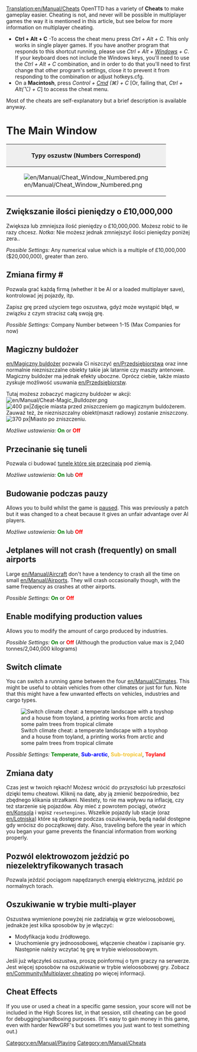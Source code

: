 [[Translation:en/Manual/Cheats]]
{{pl/Tłumaczenie|oryg. = en/Manual/Cheats
|z     = en
|na    = pl
|Postępy = 20
}}
{{pl/Manual/Spis treści}}{{en/-}}
{{pl/Uwaga| Używając cheatów(oszustw) zdradzasz współzawodników . Należy wziąć pod uwagę, że te oszustwa zostaną zapamiętane (Użycie cheata zostaje zapisane wraz ze stanem gry).}}
OpenTTD has a variety of '''Cheats''' to make gameplay easier. Cheating is not, and never will be possible in multiplayer games the way it is mentioned in this article, but see below for more information on multiplayer cheating.

*'''Ctrl + Alt + C''' -To access the cheat menu press ''Ctrl + Alt + C''. This only works in single player games. If you have another program that responds to this shortcut running, please use ''Ctrl + Alt + <span class="plainlinks">[http://en.wikipedia.org/wiki/Windows_key Windows]</span> + C''. If your keyboard does not include the Windows keys, you'll need to use the ''Ctrl + Alt + C'' combination, and in order to do that you'll need to first change that other program's settings, close it to prevent it from responding to the combination or adjust hotkeys.cfg.
*On a '''Macintosh''', press ''Control + <span class="plainlinks">[http://en.wikipedia.org/wiki/Command_key Cmd]</span> (&#x2318;) + C'' [Or, failing that, ''Ctrl + Alt(⌥) + C''] to access the cheat menu.

Most of the cheats are self-explanatory but a brief description is available anyway.

=The Main Window=
{|border="2" cellspacing="4" cellpadding="3" rules="all" style="margin:1em 1em 1em 0; border:solid 1px #AAAAAA;"
!colspan="4" style="background:#efefef;"| Typy oszustw (Numbers Correspond)
|-
| rowspan="10"|[[File:en/Manual/Cheat Window Numbered.png|frame|center]]
| style="background:#efefef;"|'''Type'''
|-
| [[en/Manual/Cheats#increase-money-by-ps10000000|1. Dodawanie Pieniędzy]]
|-
| [[en/Manual/Cheats#playing-as-company|2. Zmiana firmy]]
|-
| [[en/Manual/Cheats#magic-bulldozer|3. Magiczny Buldożer]]
|-
| [[en/Manual/Cheats#tunnels-may-cross-each-other|4. Krzyżowanie się tuneli]]
|-
| [[en/Manual/Cheats#build-while-in-pause-mode|5. Budowanie podczas pauzy]]
|-
| [[en/Manual/Cheats#jetplanes-will-not-crash-frequently-on-small-airports|6. No Small Plane Crash]]
|-
| [[en/Manual/Cheats#enable-modifying-production-values|7. Zmiana wielkości produkcji]]
|-
| [[en/Manual/Cheats#switch-climate|8. Zmiana klimatu]]
|-
| [[en/Manual/Cheats#change-date|9. Zmiana daty]]
|}

==Zwiększanie ilości pieniędzy o £10,000,000==
Zwiększa lub zmniejsza ilość pieniędzy o £10,000,000. Możesz robić to ile razy chcesz. ''Notka:'' Nie możesz jednak zmniejszyć ilości pieniędzy poniżej zera..

''Possible Settings:'' Any numerical value which is a multiple of £10,000,000 ($20,000,000), greater than zero.

==Zmiana firmy #==
Pozwala grać każdą firmą (whether it be AI or a loaded multiplayer save), kontrolować jej pojazdy, itp.

Zapisz grę przed użyciem tego oszustwa, gdyż może wystąpić błąd, w związku z czym stracisz całą swoją grę.

''Possible Settings:'' Company Number between 1-15 (Max Companies for now)

==Magiczny buldożer==
[[en/Magiczny buldożer]] pozwala Ci niszczyć [[en/Przedsiębiorstwa]] oraz inne normalnie niezniszczalne obiekty takie jak latarnie czy maszty antenowe. Magiczny buldożer ma jednak efekty uboczne. Oprócz ciebie, także miasto zyskuje możliwość usuwania [[en/Przedsiębiorstw]]. 

Tutaj możesz zobaczyć magiczny buldożer w akcji: [[File:en/Manual/Cheat-Magic Bulldozer.png]]
[[File:en/Manual/Town Before.png|thumb|left|400 px|Zdjęcie miasta przed zniszczeniem go magicznym buldożerem. Zauważ też, że niezniszczalny obiekt(maszt radiowy) zostanie zniszczony.]]
[[File:en/Manual/Town After.png|thumb|center|370 px|Miasto po zniszczeniu.]]
{{en/-}}

''Możliwe ustawienia:'' <span style="color:green">'''On'''</span> or <span style="color:red">'''Off'''</span>

==Przecinanie się tuneli==
Pozwala ci budować [[en/Krzyżujące się tunele|tunele które się przecinają]] pod ziemią.

''Możliwe ustawienia:'' <span style="color:green">'''On'''</span> lub <span style="color:red">'''Off'''</span>

==Budowanie podczas pauzy==
{{en/Note|This is not a cheat in 1.1.0, but an Advanced Setting available from the [[en/Archive/Manual/Settings/Advanced Settings]] menu, which allows more control on what is allowed in pause.}}
Allows you to build whilst the game is [[en/Archive/Manual/Settings/Build in pause|paused]]. This was previously a patch but it was changed to a cheat because it gives an unfair advantage over AI players.

''Możliwe ustawienia:'' <span style="color:green">'''On'''</span> lub <span style="color:red">'''Off'''</span>

==Jetplanes will not crash (frequently) on small airports==
Large [[en/Manual/Aircraft]] don't have a tendency to crash all the time on small [[en/Manual/Airports]]. They will crash occasionally though, with the same frequency as crashes at other airports.

''Possible Settings:'' <span style="color:green">'''On'''</span> or <span style="color:red">'''Off'''</span>

==Enable modifying production values==
Allows you to modify the amount of cargo produced by industries.

''Possible Settings:'' <span style="color:green">'''On'''</span> or <span style="color:red">'''Off'''</span> (Although the production value max is 2,040 tonnes/2,040,000 kilograms)

==Switch climate==
You can switch a running game between the four [[en/Manual/Climates]]. This might be useful to obtain vehicles from other climates or just for fun. Note that this might have a few unwanted effects on vehicles, industries and cargo types.

[[File:en/Manual/Switch climate.png|center|frame|Switch climate cheat: a temperate landscape with a toyshop and a house from toyland, a printing works from arctic and some palm trees from tropical climate]]

''Possible Settings:'' <span style="color:green">'''Temperate'''</span>, <span style="color:blue">'''Sub-arctic'''</span>, <span style="color:#f4c430">'''Sub-tropical'''</span>, <span style="color:red">'''Toyland'''</span>

==Zmiana daty==
Czas jest w twoich rękach! Możesz wrócić do przyszłości lub przeszłości dzięki temu cheatowi. Kliknij na datę, aby ją zmienić bezpośrednio, bez zbędnego klikania strzałkami.
Niestety, to nie ma wpływu na inflację, czy też starzenie się pojazdów. Aby mieć z powrotem pociągi, otwórz [[en/Konsola]] i wpisz <code>resetengines</code>. Wszelkie pojazdy lub stacje (oraz [[en/Lotniska]]) które są dostępne podczas oszukiwania, będą nadal dostępne gdy wrócisz do początkowej daty. Also, traveling before the year in which you began your game prevents the financial information from working properly.

==Pozwól elektrowozom jeździć po niezelektryfikowanych trasach==
{{en/Note|To nie jest oszustwo w wersji 0.7.0, ale Zaawansowana opcja dostępna z [[en/Ustawienia zaawansowane]] menu, gdzie jest możliwe całkowite wyłączenie elektrycznych szyn.}}
Pozwala jeździć pociągom napędzanych energią elektryczną, jeździć po normalnych torach.
==Oszukiwanie w trybie multi-player==
Oszustwa wymienione powyżej nie zadziałają w grze wieloosobowej, jednakże jest kilka sposobów by je włączyć:
* Modyfikacja kodu źródłowego.
* Uruchomienie gry jednoosobowej, włączenie cheatów i zapisanie gry. Następnie należy wczytać tę grę w trybie wieloosobowym.
Jeśli już włączyłeś oszustwa, proszę poinformuj o tym graczy na serwerze. Jest więcej sposobów na oszukiwanie w trybie wieloosobowej gry.  Zobacz [[en/Community/Multiplayer cheating]] po więcej informacji.

==Cheat Effects==
If you use or used a cheat in a specific game session, your score will not be included in the High Scores list, in that session, still cheating can be good for debugging/sandboxing purposes. (It's easy to gain money in this game, even with harder NewGRF's but sometimes you just want to test something out.)

[[Category:en/Manual/Playing]]
[[Category:en/Manual/Cheats]]